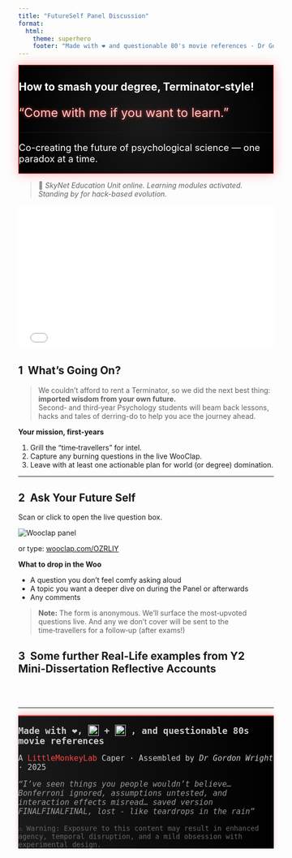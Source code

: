 ```yaml
---
title: "FutureSelf Panel Discussion"
format: 
  html: 
    theme: superhero
    footer: "Made with ❤️ and questionable 80's movie references · Dr Gordon Wright · 2025"
---
```


```{=html}
<section class="text-center py-5" style="background: radial-gradient(circle at center, #1a1a1a, #000000); border: 1px solid #ff4444; color: #ffffff; box-shadow: 0 0 20px rgba(255, 0, 0, 0.3);">

  <h1 class="display-3 fw-bold glitch" data-text="How to smash your degree, Terminator-style!">How to smash your degree, Terminator-style!</h1>
  
  <p class="lead fst-italic" style="color: #ffcccc; font-size: 1.5rem; text-shadow: 0 0 6px #ff4444;">
    “Come with me if you want to learn.”
  </p>
  
  <hr class="my-4" style="border-color: #ff4444;" />
  
  <p style="color: #FFFFFF; font-size: 1.15rem;">
    Co-creating the future of psychological science — one paradox at a time.
  </p>

</section>
```

> 🧠 *SkyNet Education Unit online. Learning modules activated. Standing by for hack-based evolution.*

```{=html}
<div style="position: relative; padding-top: 56.25%; height: 0; overflow: hidden;">
  <iframe src="ArnieSays_slides.html" 
          style="position: absolute; top: 0; left: 0; width: 100%; height: 100%; border: none;"
          allowfullscreen
          loading="lazy">
  </iframe>
</div>
```

## 1  What’s Going On?

> We couldn’t afford to rent a Terminator, so we did the next best thing:\
> **imported wisdom from your own future.**\
> Second‑ and third‑year Psychology students will beam back lessons, hacks and tales of derring-do to help you ace the journey ahead.

**Your mission, first‑years**

1.  Grill the “time‑travellers” for intel.\
2.  Capture any burning questions in the live WooClap.\
3.  Leave with at least one actionable plan for world (or degree) domination.

------------------------------------------------------------------------

## 2  Ask Your Future Self

Scan or click to open the live question box.

```{=html}
<div class="d-flex justify-content-center my-4">
  <img src="images/WooClap-Panel.png" class="shadow-sm rounded" alt="Wooclap panel">
</div>
<p class="text-center">
  or type: <a href="https://app.wooclap.com/OZRLIY" target="_blank">wooclap.com/OZRLIY</a>
</p>
```

**What to drop in the Woo**

-   A question you don’t feel comfy asking aloud\
-   A topic you want a deeper dive on during the Panel or afterwards\
-   Any comments

> **Note:** The form is anonymous. We’ll surface the most‑upvoted questions live. And any we don't cover will be sent to the time‑travellers for a follow‑up (after exams!)

## 3  Some further Real-Life examples from Y2 Mini-Dissertation Reflective Accounts

```{=html}
<hr style="margin-top: 4rem; border-color: #cc0000;"/>

<footer class="text-center px-3 py-4" style="font-family: 'Atkinson Hyperlegible', monospace; background: linear-gradient(to right, #1a1a1a, #000000); color: #cccccc; border-top: 2px solid #ff4444; box-shadow: 0 -4px 10px rgba(255, 0, 0, 0.2);">

<p style="font-size: 1.1rem; margin-bottom: 0.5rem;">
  <strong>
    Made with ❤️,
    <img src="images/quarto-logo.png" alt="Quarto" style="height: 1.2em; vertical-align: text-bottom;">
    +
    <img src="images/Rlogo.png" alt="R" style="height: 1.2em; vertical-align: text-bottom;">
    , and questionable 80s movie references
  </strong>
</p>

  <p style="font-size: 0.95rem;">
    A <span style="color: #ff4444;">LittleMonkeyLab</span> Caper · Assembled by <em>Dr Gordon Wright</em> · 2025
  </p>

  <p style="font-size: 0.95rem; font-style: italic; color: #999;">
    “I’ve seen things you people wouldn’t believe… Bonferroni ignored, assumptions untested, and interaction effects misread… saved version FINALFINALFINAL, lost - like teardrops in the rain”
  </p>

  <p style="margin-top: 1rem; font-size: 0.85rem; color: #666;">
    ⚠️ Warning: Exposure to this content may result in enhanced agency, temporal disruption, and a mild obsession with experimental design.
  </p>

</footer>
```
